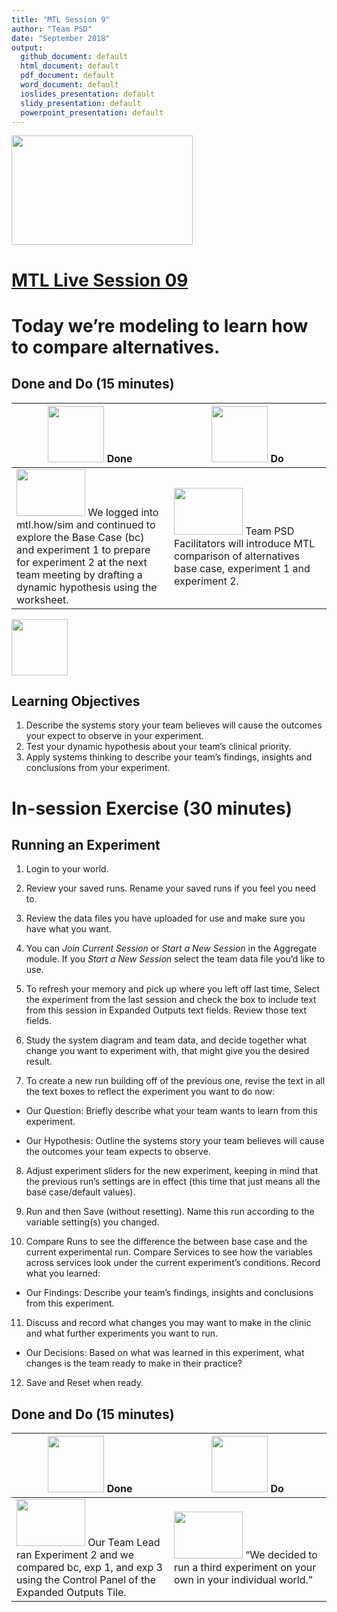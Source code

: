 ```yaml
---
title: "MTL Session 9"
author: "Team PSD"
date: "September 2018"
output: 
  github_document: default
  html_document: default
  pdf_document: default
  word_document: default
  ioslides_presentation: default
  slidy_presentation: default
  powerpoint_presentation: default
---
```


<img src = "https://github.com/lzim/teampsd/blob/master/resources/logos/mtl_live_sq_sm.png"
     height = "175" width = "290">  

# [MTL Live Session 09](https://github.com/lzim/teampsd/blob/master/mtl_facilitate_workgroup/mtl_live_guide/mtl_live_session09_see.Rmd "MTL Live Session 09")

# Today we're modeling to learn how to compare alternatives.

## Done and Do (15 minutes)
<!-- Do/Done Tables -->
| <img src = "https://raw.githubusercontent.com/lzim/teampsd/hexagon_icons/np_hexagon-check-mark_309690_003F72.png" height = "90" width = "90"> **Done** | <img src = "https://raw.githubusercontent.com/lzim/teampsd/hexagon_icons/np_synchronize_778914_003F72.png" height = "90" width = "90"> **Do** |
| --- | --- | 
| [<img src = "https://raw.githubusercontent.com/lzim/teampsd/master/resources/logos/mtl_how_sim.png" height = "75" width = "110">](http://mtl.how/sim) We logged into mtl.how/sim and continued to explore the Base Case (bc) and experiment 1 to prepare for experiment 2 at the next team meeting by drafting a dynamic hypothesis using the worksheet.| [<img src = "https://raw.githubusercontent.com/lzim/teampsd/master/resources/logos/mtl_how_sim.png" height = "75" width = "110">](http://mtl.how/sim) Team PSD Facilitators will introduce MTL comparison of alternatives base case, experiment 1 and experiment 2.| 



<!-- Learning Objectives Icon --> 
<img src = "https://github.com/lzim/teampsd/blob/master/resources/icons/we_decided_learning_objectives.png" height = "90" width = "90" style ="display: inline-block"/> 

## Learning Objectives

1. Describe the systems story your team believes will cause the outcomes your expect to observe in your experiment.
2. Test your dynamic hypothesis about your team's clinical priority.
3. Apply systems thinking to describe your team's findings, insights and conclusions from your experiment.

# In-session Exercise (30 minutes)

## Running an Experiment

1.	Login to your world.

2.	Review your saved runs. Rename your saved runs if you feel you need to.

3.	Review the data files you have uploaded for use and make sure you have what you want.

4.	You can *Join Current Session* or *Start a New Session* in the Aggregate module. If you *Start a New Session* select the team data file you’d like to use.

5.	To refresh your memory and pick up where you left off last time, Select the experiment from the last session and check the box to include text from this session in Expanded Outputs text fields. Review those text fields.

6.	Study the system diagram and team data, and decide together what change you want to experiment with, that might give you the desired result.

7.	To create a new run building off of the previous one, revise the text in all the text boxes to reflect the experiment you want to do now: 

+ Our Question: Briefly describe what your team wants to learn from this experiment.
   
+ Our Hypothesis: Outline the systems story your team believes will cause the outcomes your team expects to observe.

8.	Adjust experiment sliders for the new experiment, keeping in mind that the previous run’s settings are in effect (this time that just means all the base case/default values).

9.	Run and then Save (without resetting). Name this run according to the variable setting(s) you changed.

10.	Compare Runs to see the difference the between base case and the current experimental run. Compare Services to see how the variables across services look under the current experiment's conditions. Record what you learned:

   + Our Findings: Describe your team's findings, insights and conclusions from this experiment.

11.	Discuss and record what changes you may want to make in the clinic and what further experiments you want to run. 

   + Our Decisions: Based on what was learned in this experiment, what changes is the team ready to make in their practice?

12. Save and Reset when ready.
 
## Done and Do (15 minutes)
<!-- Do/Done Tables -->
| <img src = "https://raw.githubusercontent.com/lzim/teampsd/hexagon_icons/np_hexagon-check-mark_309690_003F72.png" height = "90" width = "90"> **Done** | <img src = "https://raw.githubusercontent.com/lzim/teampsd/hexagon_icons/np_synchronize_778914_003F72.png" height = "90" width = "90"> **Do** |
| --- | --- | 
| [<img src = "https://raw.githubusercontent.com/lzim/teampsd/master/resources/logos/mtl_how_sim.png" height = "75" width = "110">](http://mtl.how/sim) Our Team Lead ran Experiment 2 and we compared bc, exp 1, and exp 3 using the Control Panel of the Expanded Outputs Tile. | [<img src = "https://raw.githubusercontent.com/lzim/teampsd/master/resources/logos/mtl_how_sim.png" height = "75" width = "110">](http://mtl.how/sim) “We decided to run a third experiment on your own in your individual world.”|
